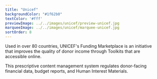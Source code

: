 ```yaml
---
title: "Unicef"
backgroundColor: "#1f62b0"
textColor: '#fff'
previewImage: ../../images/unicef/preview-unicef.jpg
marqueeImage: ../../images/unicef/marquee-unicef.jpg
sortOrder: 8
---
```


<IntroBlock>

Used in over 80 countries, UNICEF's Funding Marketplace is an initiative that improves the quality of donor income through Toolkits that are accessible online.

</IntroBlock>

<TextBlock>

This prescriptive content management system regulates donor-facing financial data, budget reports, and Human Interest Materials.

</TextBlock>
